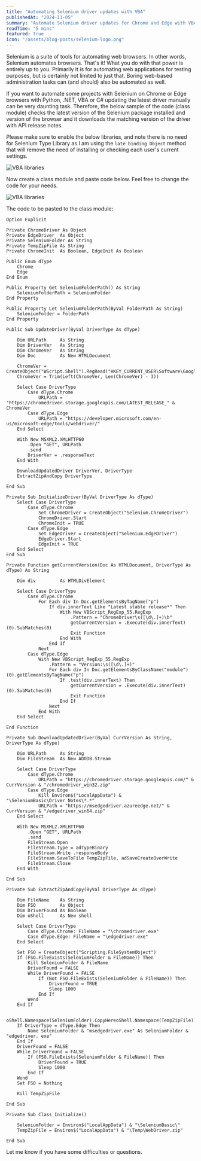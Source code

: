 ```yaml
---
title: "Automating Selenium driver updates with VBA"
publishedAt: "2024-11-05"
summary: "Automate Selenium driver updates for Chrome and Edge with VBA using step-by-step instructions and a ready-to-use class module."
readTime: "5 mins"
featured: true
icon: "/assets/blog-posts/selenium-logo.png"
---
```


Selenium is a suite of tools for automating web browsers. In other words, Selenium automates browsers. That's it!
What you do with that power is entirely up to you. Primarily it is for automating web applications for testing purposes, but is certainly not limited to just that. Boring web-based administration tasks can (and should) also be automated as well.

If you want to automate some projects with Selenium on Chrome or Edge browsers with Python, .NET, VBA or C# updating the latest driver manually can be very daunting task. Therefore, the below sample of the code (class module) checks the latest version of the Selenium package installed and version of the browser and it downloads the matching version of the driver with API release notes.

Please make sure to enable the below libraries, and note there is no need for Selenium Type Library as I am using the `late binding Object` method that will remove the need of installing or checking each user's current settings.

![VBA libraries](/assets/images/blog-posts/vbareferences.png)

Now create a class module and paste code below. Feel free to change the code for your needs.

![VBA libraries](/assets/images/blog-posts/seleniumclass.png)

The code to be pasted to the class module:

```shell
Option Explicit

Private ChromeDriver As Object
Private EdgeDriver  As Object
Private SeleniumFolder As String
Private TempZipFile As String
Private ChromeInit  As Boolean, EdgeInit As Boolean

Public Enum dType
    Chrome
    Edge
End Enum

Public Property Get SeleniumFolderPath() As String
    SeleniumFolderPath = SeleniumFolder
End Property

Public Property Let SeleniumFolderPath(ByVal FolderPath As String)
    SeleniumFolder = FolderPath
End Property

Public Sub UpdateDriver(ByVal DriverType As dType)

    Dim URLPath     As String
    Dim DriverVer   As String
    Dim ChromeVer   As String
    Dim Doc         As New HTMLDocument

    ChromeVer = CreateObject("WScript.Shell").RegRead("HKEY_CURRENT_USER\Software\Google\Chrome\BLBeacon\version")
    ChromeVer = Trim(Left(ChromeVer, Len(ChromeVer) - 3))

    Select Case DriverType
        Case dType.Chrome
            URLPath = "https://chromedriver.storage.googleapis.com/LATEST_RELEASE_" & ChromeVer
        Case dType.Edge
            URLPath = "https://developer.microsoft.com/en-us/microsoft-edge/tools/webdriver/"
    End Select

    With New MSXML2.XMLHTTP60
        .Open "GET", URLPath
        .send
        DriverVer = .responseText
    End With

    DownloadUpdatedDriver DriverVer, DriverType
    ExtractZipAndCopy DriverType

End Sub

Private Sub InitializeDriver(ByVal DriverType As dType)
    Select Case DriverType
        Case dType.Chrome
            Set ChromeDriver = CreateObject("Selenium.ChromeDriver")
            ChromeDriver.Start
            ChromeInit = TRUE
        Case dType.Edge
            Set EdgeDriver = CreateObject("Selenium.EdgeDriver")
            EdgeDriver.Start
            EdgeInit = TRUE
    End Select
End Sub

Private Function getCurrentVersion(Doc As HTMLDocument, DriverType As dType) As String

    Dim div         As HTMLDivElement

    Select Case DriverType
        Case dType.Chrome
            For Each div In Doc.getElementsByTagName("p")
                If div.innerText Like "Latest stable release*" Then
                    With New VBScript_RegExp_55.RegExp
                        .Pattern = "ChromeDriver\s([\d\.]+)\b"
                        getCurrentVersion = .Execute(div.innerText)(0).SubMatches(0)
                        Exit Function
                    End With
                End If
            Next
        Case dType.Edge
            With New VBScript_RegExp_55.RegExp
                .Pattern = "Version:\s([\d\.]+)"
                For Each div In Doc.getElementsByClassName("module")(0).getElementsByTagName("p")
                    If .test(div.innerText) Then
                        getCurrentVersion = .Execute(div.innerText)(0).SubMatches(0)
                        Exit Function
                    End If
                Next
            End With
    End Select

End Function

Private Sub DownloadUpdatedDriver(ByVal CurrVersion As String, DriverType As dType)

    Dim URLPath     As String
    Dim FileStream  As New ADODB.Stream

    Select Case DriverType
        Case dType.Chrome
            URLPath = "https://chromedriver.storage.googleapis.com/" & CurrVersion & "/chromedriver_win32.zip"
        Case dType.Edge
            Kill Environ$("LocalAppData") & "\SeleniumBasic\Driver_Notes\*.*"
            URLPath = "https://msedgedriver.azureedge.net/" & CurrVersion & "/edgedriver_win64.zip"
    End Select

    With New MSXML2.XMLHTTP60
        .Open "GET", URLPath
        .send
        FileStream.Open
        FileStream.Type = adTypeBinary
        FileStream.Write .responseBody
        FileStream.SaveToFile TempZipFile, adSaveCreateOverWrite
        FileStream.Close
    End With

End Sub

Private Sub ExtractZipAndCopy(ByVal DriverType As dType)

    Dim FileName    As String
    Dim FSO         As Object
    Dim DriverFound As Boolean
    Dim oShell      As New shell

    Select Case DriverType
        Case dType.Chrome: FileName = "\chromedriver.exe"
        Case dType.Edge: FileName = "\edgedriver.exe"
    End Select

    Set FSO = CreateObject("Scripting.FileSystemObject")
    If (FSO.FileExists(SeleniumFolder & FileName)) Then
        Kill SeleniumFolder & FileName
        DriverFound = FALSE
        While DriverFound = FALSE
            If (Not FSO.FileExists(SeleniumFolder & FileName)) Then
                DriverFound = TRUE
                Sleep 1000
            End If
        Wend
    End If

    oShell.Namespace(SeleniumFolder).CopyHereoShell.Namespace(TempZipFile).Items
    If DriverType = dType.Edge Then
        Name SeleniumFolder & "msedgedriver.exe" As SeleniumFolder & "edgedriver. exe"
    End If
    DriverFound = FALSE
    While DriverFound = FALSE
        If (FSO.FileExists(SeleniumFolder & FileName)) Then
            DriverFound = TRUE
            Sleep 1000
        End If
    Wend
    Set FSO = Nothing

    Kill TempZipFile

End Sub

Private Sub Class_Initialize()

    SeleniumFolder = Environ$("LocalAppData") & "\SeleniumBasic\"
    TempZipFile = Environ$("LocalAppData") & "\Temp\WebDriver.zip"

End Sub

```

Let me know if you have some difficulties or questions.
